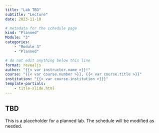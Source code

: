 ```yaml
---
title: "Lab TBD"
subtitle: "Lecture"
date: 2023-11-10

# metadata for the schedule page
kind: "Planned"
Module: "3"
categories:
    - "Module 3"
    - "Planned"

# do not edit anything below this line
format: revealjs
author: "{{< var instructor.name >}}!"
course: "{{< var course.number >}}, {{< var course.title >}}"
institution: "{{< var course.institution >}}}"
template-partials:
    - title-slide.html
---
```


## TBD

This is a placeholder for a planned lab.
The schedule will be modified as needed.
